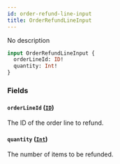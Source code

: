 ```yaml
---
id: order-refund-line-input
title: OrderRefundLineInput
---
```


No description

```graphql
input OrderRefundLineInput {
  orderLineId: ID!
  quantity: Int!
}
```

### Fields

#### `orderLineId` ([`ID`](../../../developer/api-reference/scalars/id))

The ID of the order line to refund.

#### `quantity` ([`Int`](../../../developer/api-reference/scalars/int))

The number of items to be refunded.
